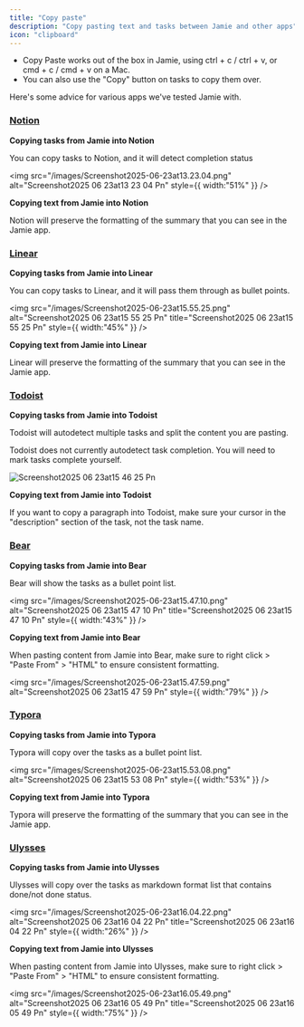 ```yaml
---
title: "Copy paste"
description: "Copy pasting text and tasks between Jamie and other apps"
icon: "clipboard"
---
```


- Copy Paste works out of the box in Jamie, using ctrl \+ c / ctrl \+ v, or cmd \+ c / cmd \+ v on a Mac.
- You can also use the "Copy" button on tasks to copy them over.

Here's some advice for various apps we've tested Jamie with.

### [Notion](https://notion.so/)

**Copying tasks from Jamie into Notion**

You can copy tasks to Notion, and it will detect completion status

<img
  src="/images/Screenshot2025-06-23at13.23.04.png"
  alt="Screenshot2025 06 23at13 23 04 Pn"
  style={{ width:"51%" }}
/>

**Copying text from Jamie into Notion**

Notion will preserve the formatting of the summary that you can see in the Jamie app.

### [Linear](https://linear.app/)

**Copying tasks from Jamie into Linear**

You can copy tasks to Linear, and it will pass them through as bullet points.

<img
  src="/images/Screenshot2025-06-23at15.55.25.png"
  alt="Screenshot2025 06 23at15 55 25 Pn"
  title="Screenshot2025 06 23at15 55 25 Pn"
  style={{ width:"45%" }}
/>

**Copying text from Jamie into Linear**

Linear will preserve the formatting of the summary that you can see in the Jamie app.

### [Todoist](https://www.todoist.com/)

**Copying tasks from Jamie into Todoist**

Todoist will autodetect multiple tasks and split the content you are pasting.

<Info>
  Todoist does not currently autodetect task completion. You will need to mark tasks complete yourself.
</Info>

![Screenshot2025 06 23at15 46 25 Pn](/images/Screenshot2025-06-23at15.46.25.png)

**Copying text from Jamie into Todoist**

If you want to copy a paragraph into Todoist, make sure your cursor in the "description" section of the task, not the task name.

### [Bear](https://bear.app/)

**Copying tasks from Jamie into Bear**

Bear will show the tasks as a bullet point list.

<img
  src="/images/Screenshot2025-06-23at15.47.10.png"
  alt="Screenshot2025 06 23at15 47 10 Pn"
  title="Screenshot2025 06 23at15 47 10 Pn"
  style={{ width:"43%" }}
/>

**Copying text from Jamie into Bear**

When pasting content from Jamie into Bear, make sure to right click \> "Paste From" \> "HTML" to ensure consistent formatting.

<img
  src="/images/Screenshot2025-06-23at15.47.59.png"
  alt="Screenshot2025 06 23at15 47 59 Pn"
  style={{ width:"79%" }}
/>

### [Typora](https://typora.io/)

**Copying tasks from Jamie into Typora**

Typora will copy over the tasks as a bullet point list.

<img
  src="/images/Screenshot2025-06-23at15.53.08.png"
  alt="Screenshot2025 06 23at15 53 08 Pn"
  style={{ width:"53%" }}
/>

**Copying text from Jamie into Typora**

Typora will preserve the formatting of the summary that you can see in the Jamie app.

### [Ulysses](https://ulysses.app/)

**Copying tasks from Jamie into Ulysses**

Ulysses will copy over the tasks as markdown format list that contains done/not done status.

<img
  src="/images/Screenshot2025-06-23at16.04.22.png"
  alt="Screenshot2025 06 23at16 04 22 Pn"
  title="Screenshot2025 06 23at16 04 22 Pn"
  style={{ width:"26%" }}
/>

**Copying text from Jamie into Ulysses**

When pasting content from Jamie into Ulysses, make sure to right click \> "Paste From" \> "HTML" to ensure consistent formatting.

<img
  src="/images/Screenshot2025-06-23at16.05.49.png"
  alt="Screenshot2025 06 23at16 05 49 Pn"
  title="Screenshot2025 06 23at16 05 49 Pn"
  style={{ width:"75%" }}
/>
